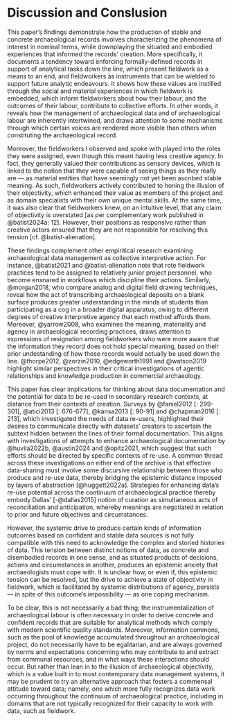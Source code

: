 # Discussion and Conslusion
This paper's findings demonstrate how the production of stable and concrete archaeological records involves characterizing the phenomena of interest in nominal terms, while downplaying the situated and embodied experiences that informed the records' creation.
More specifically, it documents a tendency toward enforcing formally-defined records in support of analytical tasks down the line, which present fieldwork as a means to an end, and fieldworkers as instruments that can be wielded to support future analytic endeavours.
It shows how these values are instilled through the social and material experiences in which fieldwork is embedded, which inform fieldworkers about how their labour, and the outcomes of their labour, contribute to collective efforts.
In other words, it reveals how the management of archaeological data and of archaeological labour are inherently intertwined, and draws attention to some mechanisms through which certain voices are rendered more visible than others when constituting the archaeological record.

Moreover, the fieldworkers I observed and spoke with played into the roles they were assigned, even though this meant having less creative agency.
In fact, they generally valued their contributions as sensory devices, which is linked to the notion that they were capable of seeing things as they really are --- as material entities that have seemingly not yet been ascribed stable meaning.
As such, fieldworkers actively contributed to honing the illusion of their objectivity, which enhanced their value as members of the project and as domain specialists with their own unique mental skills.
At the same time, it was also clear that fieldworkers knew, on an intuitive level, that any claim of objectivity is overstated [as per complementary work published in @batist2024a: 12].
However, their positions as responsive rather than creative actors ensured that they are not responsible for resolving this tension [cf. @batist-alienation].

These findings complement other empiritical research examining archaeological data management as collective interpretive action.
For instance, @batist2021 and @batist-alienation note that rote fieldwork practices tend to be assigned to relatively junior project personnel, who become ensnared in workflows which discipline their actions.
Similarly, @morgan2018, who compare analog and digital field drawing techniques, reveal how the act of transcribing archaeological deposits on a blank surface produces greater understanding in the minds of students than participating as a cog in a broader digital apparatus, owing to different degrees of creative interpretive agency that each method affords them.
Moreover, @yarrow2008, who examines the meaning, materiality and agency in archaeological recording practices, draws attention to expressions of resignation among fieldworkers who were more aware that the information they record does not hold special meaning, based on their prior undestanding of how these records would actually be used down the line.
@thorpe2012, @zorzin2010, @edgeworth1991 and @watson2019 highlight similar perspectives in their critical investigations of agentic relationships and knowledge production in commercial archaeology.

This paper has clear implications for thinking about data documentation and the potential for data to be re-used in secondary research contexts, at distance from their contexts of creation.
Surveys by @faniel2012 [: 299-301], @atici2013 [: 676-677], @kansa2013 [: 90-91] and @chapman2016 [: 213], which investigated the needs of data re-users, highlighted their desires to communicate directly with datasets' creators to ascertain the subtext hidden between the lines of their formal documentation.
This aligns with investigations of attempts to enhance archaeological documentation by @huvila2022b, @austin2024 and @opitz2021, which suggest that such efforts should be directed by specific contexts of re-use.
A common thread across these investigations on either end of the archive is that effective data-sharing must involve some discursive relationship between those who produce and re-use data, thereby bridging the epistemic distance imposed by layers of abstraction [@huggett2022a].
Strategies for enhancing data's re-use potential across the continuum of archaeological practice thereby embody Dallas' [-@dallas2015] notion of curation as simultaneous acts of reconciliation and anticipation, whereby meanings are negotiated in relation to prior and future objectives and circumstances.

However, the systemic drive to produce certain kinds of information outcomes based on confident and stable data sources is not fully compatible with this need to acknowledge the complex and storied histories of data.
This tension between distinct notions of data, as concrete and disembodied records in one sense, and as situated products of decisions, actions and circumstances in another, produces an epistemic anxiety that archaeologists must cope with.
It is unclear how, or even if, this epistemic tension can be resolved, but the drive to achieve a state of objectivity in fieldwork, which is facilitated by systemic distributions of agency, persists --- in spite of this outcome's impossibility --- as one coping mechanism.

To be clear, this is not necessarily a bad thing; the instrumentalization of archaeological labour is often necessary in order to derive concrete and confident records that are suitable for analytical methods which comply with modern scientific quality standards.
Moreover, information commons, such as the pool of knowledge accumulated throughout an archaeological project, do not necessarily have to be egalitarian, and are always governed by norms and expectations concerning who may contribute to and extract from communal resources, and in what ways these interactions should occur.
But rather than lean in to the illusion of archaeological objectivity, which is a value built in to most contemporary data management systems, it may be prudent to try an alternative approach that fosters a commensal attitude toward data; namely, one which more fully recognizes data work occurring throughout the continuum of archaeological practice, including in domains that are not typically recognized for their capacity to work with data, such as fieldwork.
